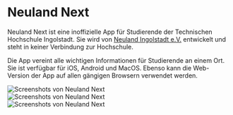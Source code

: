 
# Neuland Next

Neuland Next ist eine inoffizielle App für Studierende der Technischen Hochschule Ingolstadt. Sie wird von [Neuland Ingolstadt e.V.](/about/club.md) entwickelt und steht in keiner Verbindung zur Hochschule.

Die App vereint alle wichtigen Informationen für Studierende an einem Ort. Sie ist verfügbar für iOS, Android und MacOS.
Ebenso kann die Web-Version der App auf allen gängigen Browsern verwendet werden.

<div style={{ 
  borderRadius: '16px',
  padding: '24px',
  marginTop: '40px',
  maxWidth: '100%'
}}>
  <div style={{ 
    display: 'flex', 
    flexWrap: 'wrap',
    justifyContent: 'center', 
    gap: '16px', 
    maxWidth: '100%'
  }}>
    <div style={{ flex: '0 1 220px', maxWidth: '220px' }}>
      <Image 
        src="/assets/screen-1-de.webp" 
        alt="Screenshots von Neuland Next" 
        width={220}
        height={390}
        style={{ width: '100%', height: 'auto', objectFit: 'contain', borderRadius: '8px' }}
      />
    </div>
    <div style={{ flex: '0 1 220px', maxWidth: '220px' }}>
      <Image 
        src="/assets/screen-2-de.webp" 
        alt="Screenshots von Neuland Next" 
        width={220}
        height={390}
        style={{ width: '100%', height: 'auto', objectFit: 'contain', borderRadius: '8px' }}
      />
    </div>
    <div style={{ flex: '0 1 220px', maxWidth: '220px' }}>
      <Image 
        src="/assets/screen-3-de.webp" 
        alt="Screenshots von Neuland Next" 
        width={220}
        height={390}
        style={{ width: '100%', height: 'auto', objectFit: 'contain', borderRadius: '8px' }}
      />
    </div>
  </div>
</div>
